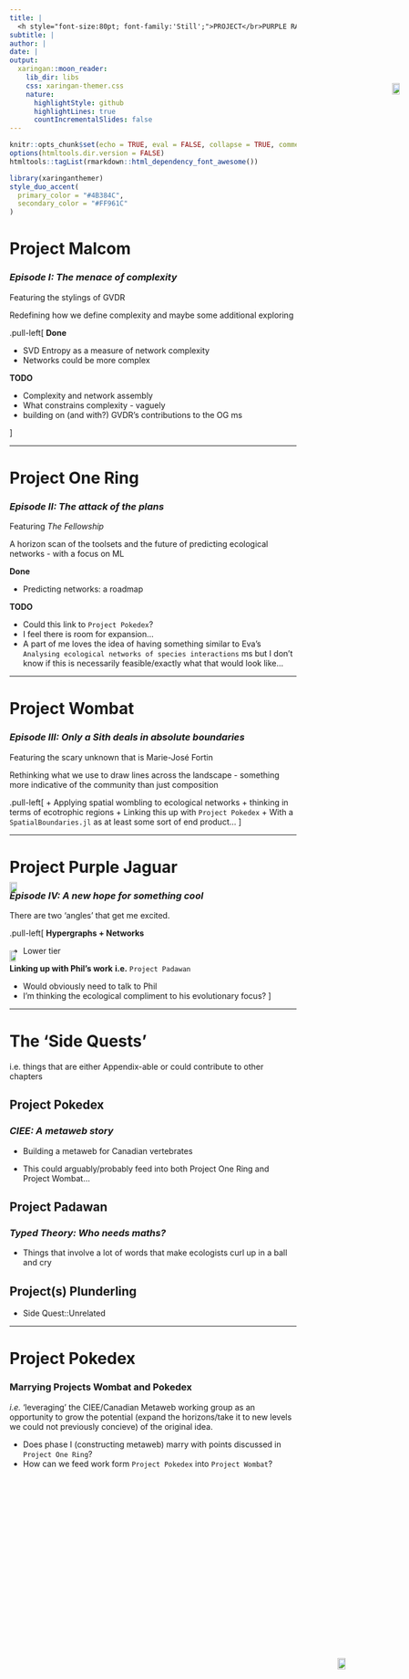 ```yaml
---
title: |
  <h style="font-size:80pt; font-family:'Still';">PROJECT</br>PURPLE RAIN</h>
subtitle: | 
author: |
date: |
output:
  xaringan::moon_reader:
    lib_dir: libs
    css: xaringan-themer.css
    nature:
      highlightStyle: github
      highlightLines: true
      countIncrementalSlides: false
---
```


```r
knitr::opts_chunk$set(echo = TRUE, eval = FALSE, collapse = TRUE, comment = ">")
options(htmltools.dir.version = FALSE)
htmltools::tagList(rmarkdown::html_dependency_font_awesome())
```

```r
library(xaringanthemer)
style_duo_accent(
  primary_color = "#4B384C",
  secondary_color = "#FF961C"
)
```

# Project Malcom

### *Episode I: The menace of complexity*

Featuring the stylings of GVDR

Redefining how we define complexity and maybe some additional exploring

.pull-left[
**Done**

+ SVD Entropy as a measure of network complexity
+ Networks could be more complex

**TODO**

+ Complexity and network assembly
+ What constrains complexity - vaguely
+ building on (and with?) GVDR's contributions to the OG ms

]


---

# Project One Ring

### *Episode II: The attack of the plans*

Featuring *The Fellowship*

A horizon scan of the toolsets and the future of predicting ecological networks - with a focus on ML

**Done**

+ Predicting networks: a roadmap

**TODO**
 
+ Could this link to `Project Pokedex`?
+ I feel there is room for expansion...
+ A part of me loves the idea of having something similar to Eva's `Analysing ecological networks of species interactions` ms but I don't know if this is necessarily feasible/exactly what that would look like...
 

<span 
  style="
  margin-left:70%; 
  position: absolute; 
  top: 5%">
  <img src="img/ProjectRing.jpg" width="80%" />
</span>

---

# Project Wombat

### *Episode III: Only a Sith deals in absolute boundaries*

Featuring the scary unknown that is Marie-José Fortin

Rethinking what we use to draw lines across the landscape - something more indicative of the community than just composition

.pull-left[
+ Applying spatial wombling to ecological networks
+ thinking in terms of ecotrophic regions
+ Linking this up with `Project Pokedex`
+ With a `SpatialBoundaries.jl` as at least some sort of end product... 
]

<span 
  style="
  margin-left:0%; 
  position: absolute; 
  top: 43%">
  <img src="img/wombat.png" width="75%" />
</span>

---

# Project Purple Jaguar

### *Episode IV: A new hope for something cool*

There are two 'angles' that get me excited.

.pull-left[
**Hypergraphs + Networks**

+ Lower tier

**Linking up with Phil's work** **i.e.** `Project Padawan`

+ Would obviously need to talk to Phil
+ I'm thinking the ecological compliment to his evolutionary focus?
]

<span 
  style="
  margin-left:0%; 
  position: absolute; 
  top: 40%">
  <img src="img/ProjectJaguar.png" width="80%" />
</span>

---

# The 'Side Quests'

i.e. things that are either Appendix-able or could contribute to other chapters

## Project Pokedex

### *CIEE: A metaweb story*

+ Building a metaweb for Canadian vertebrates

+ This could arguably/probably feed into both Project One Ring and Project Wombat...

## Project Padawan

### *Typed Theory: Who needs maths?*

+ Things that involve a lot of words that make ecologists curl up in a ball and cry

## Project(s) Plunderling

+ Side Quest::Unrelated

<span 
  style="
  margin-left:60%; 
  position: absolute; 
  top: 74%">
  <img src="img/Plunderlings.png" width="85%" />
</span>

---

# Project Pokedex

### Marrying Projects Wombat and Pokedex

*i.e.* 'leveraging' the CIEE/Canadian Metaweb working group as an opportunity to grow the potential (expand the horizons/take it to new levels we could not previously concieve) of the original idea.

+ Does phase I (constructing metaweb) marry with points discussed in `Project One Ring`?
+ How can we feed work form `Project Pokedex` into `Project Wombat`?
